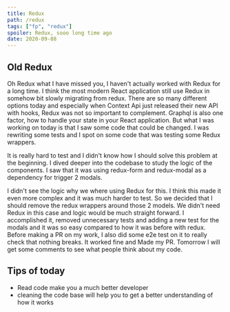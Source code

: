 ```yaml
---
title: Redux
path: /redux
tags: ["fp", "redux"]
spoiler: Redux, sooo long time ago
date: 2020-09-08
---
```


## Old Redux

Oh Redux what I have missed you, I haven't actually worked with Redux for a long time. I think the most modern React application still use Redux in somehow bit slowly migrating from redux.
There are so many different options today and especially when Context Api just released their new API with hooks, Redux was not so important to complement.
Graphql is also one factor, how to handle your state in your React application.
But what I was working on today is that I saw some code that could be changed. I was rewriting some tests and I spot on some code that was testing some Redux wrappers.

It is really hard to test and I didn't know how I should solve this problem at the beginning. I dived deeper into the codebase to study the logic of the components.
I saw that it was using redux-form and redux-modal as a dependency for trigger 2 modals.

I didn't see the logic why we where using Redux for this. I think this made it even more complex and it was much harder to test.
So we decided that I should remove the redux wrappers around those 2 models. We didn't need Redux in this case and logic would be much straight forward.
I accomplished it, removed unnecessary tests and adding a new test for the modals and it was so easy compared to how it was before with redux. Before making a PR on my work, I also did some e2e test on it to really check that nothing breaks. It worked fine and Made my PR. Tomorrow I will get some comments to see what people think about my code.

## Tips of today

- Read code make you a much better developer
- cleaning the code base will help you to get a better understanding of how it works
